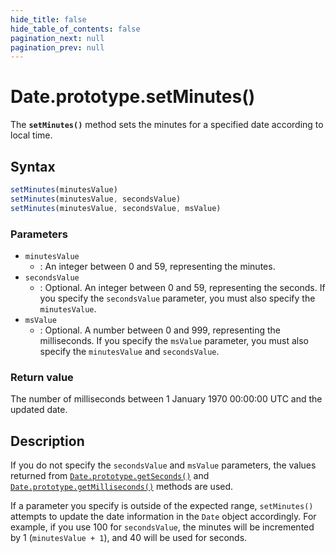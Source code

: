 ```yaml
---
hide_title: false
hide_table_of_contents: false
pagination_next: null
pagination_prev: null
---
```

# Date.prototype.setMinutes()

The **`setMinutes()`** method sets the minutes for a specified
date according to local time.

## Syntax

```js
setMinutes(minutesValue)
setMinutes(minutesValue, secondsValue)
setMinutes(minutesValue, secondsValue, msValue)
```

### Parameters

- `minutesValue`
  - : An integer between 0 and 59, representing the minutes.
- `secondsValue`
  - : Optional. An integer between 0 and 59, representing the seconds. If you specify the
    `secondsValue` parameter, you must also specify the
    `minutesValue`.
- `msValue`
  - : Optional. A number between 0 and 999, representing the milliseconds. If you specify
    the `msValue` parameter, you must also specify the
    `minutesValue` and `secondsValue`.

### Return value

The number of milliseconds between 1 January 1970 00:00:00 UTC and the updated date.

## Description

If you do not specify the `secondsValue` and
`msValue` parameters, the values returned from
[`Date.prototype.getSeconds()`](./getSeconds.mdx) and
[`Date.prototype.getMilliseconds()`](./getMilliseconds.mdx) methods are used.

If a parameter you specify is outside of the expected range, `setMinutes()`
attempts to update the date information in the `Date` object accordingly.
For example, if you use 100 for `secondsValue`, the minutes will
be incremented by 1 (`minutesValue + 1`), and 40 will be used for
seconds.
